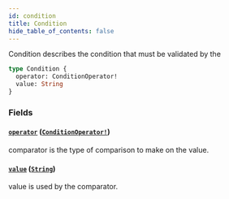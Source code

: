 ```yaml
---
id: condition
title: Condition
hide_table_of_contents: false
---
```



Condition describes the condition that must be validated by the

```graphql
type Condition {
  operator: ConditionOperator!
  value: String
}
```


### Fields

#### [`operator`](#) ([`ConditionOperator!`](/docs/mainnet/graphql/enums/condition-operator))

comparator is the type of comparison to make on the value.


#### [`value`](#) ([`String`](/docs/mainnet/graphql/scalars/string))

value is used by the comparator.




